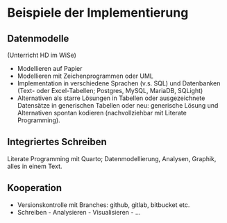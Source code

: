 # Beispiele der Implementierung

## Datenmodelle

(Unterricht HD im WiSe)

- Modellieren auf Papier
- Modellieren mit Zeichenprogrammen oder UML
- Implementation in verschiedene Sprachen (v.s. SQL) und Datenbanken (Text- oder Excel-Tabellen; Postgres, MySQL, MariaDB, SQLight)
- Alternativen als starre Lösungen in Tabellen oder ausgezeichnete Datensätze in generischen Tabellen oder neu: generische Lösung und Alternativen spontan kodieren (nachvollziehbar mit Literate Programming).


## Integriertes Schreiben

Literate Programming mit Quarto; Datenmodellierung, Analysen, Graphik, alles in einem Text.


## Kooperation

- Versionskontrolle mit Branches: github, gitlab, bitbucket etc. 
- Schreiben - Analysieren - Visualisieren - ...
